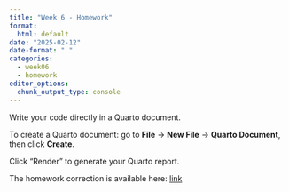 ```yaml
---
title: "Week 6 - Homework"
format: 
  html: default
date: "2025-02-12"
date-format: " "
categories: 
  - week06
  - homework
editor_options: 
  chunk_output_type: console
---
```


Write your code directly in a Quarto document.

To create a Quarto document: go to **File** -> **New File** -> **Quarto Document**, then click **Create**.



Click "Render" to generate your Quarto report.

The homework correction is available here:
[link](https://raw.githubusercontent.com/InforBio/IOC/refs/heads/main/ioc_r/week06/.r_w06_work_corr.qmd)